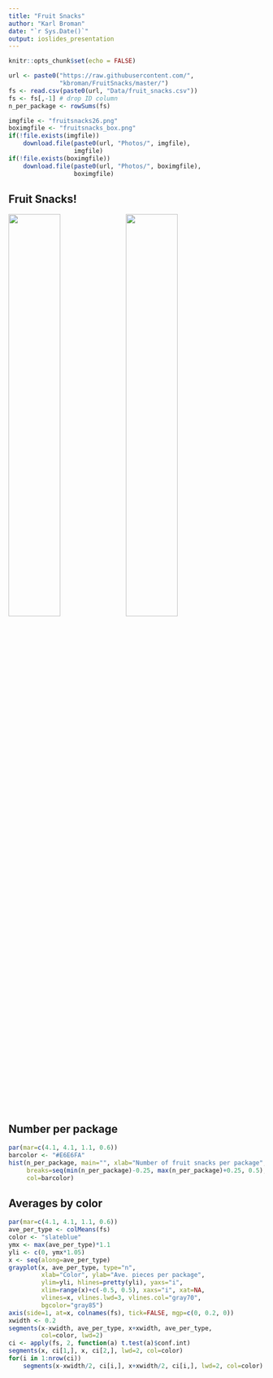 ```yaml
---
title: "Fruit Snacks"
author: "Karl Broman"
date: "`r Sys.Date()`"
output: ioslides_presentation
---
```


```r
knitr::opts_chunk$set(echo = FALSE)
```

```r
url <- paste0("https://raw.githubusercontent.com/",
              "kbroman/FruitSnacks/master/")
fs <- read.csv(paste0(url, "Data/fruit_snacks.csv"))
fs <- fs[,-1] # drop ID column
n_per_package <- rowSums(fs)
```

```r
imgfile <- "fruitsnacks26.png"
boximgfile <- "fruitsnacks_box.png"
if(!file.exists(imgfile))
    download.file(paste0(url, "Photos/", imgfile),
                  imgfile)
if(!file.exists(boximgfile))
    download.file(paste0(url, "Photos/", boximgfile),
                  boximgfile)
```

## Fruit Snacks!

<div class="centered">
<img src="`r boximgfile`" width="45%"/>
<img src="`r imgfile`" width="45%"/>
</div>

## Number per package

```r
par(mar=c(4.1, 4.1, 1.1, 0.6))
barcolor <- "#E6E6FA"
hist(n_per_package, main="", xlab="Number of fruit snacks per package", las=1,
     breaks=seq(min(n_per_package)-0.25, max(n_per_package)+0.25, 0.5),
     col=barcolor)
```

## Averages by color

```r
par(mar=c(4.1, 4.1, 1.1, 0.6))
ave_per_type <- colMeans(fs)
color <- "slateblue"
ymx <- max(ave_per_type)*1.1
yli <- c(0, ymx*1.05)
x <- seq(along=ave_per_type)
grayplot(x, ave_per_type, type="n",
         xlab="Color", ylab="Ave. pieces per package",
         ylim=yli, hlines=pretty(yli), yaxs="i",
         xlim=range(x)+c(-0.5, 0.5), xaxs="i", xat=NA,
         vlines=x, vlines.lwd=3, vlines.col="gray70",
         bgcolor="gray85")
axis(side=1, at=x, colnames(fs), tick=FALSE, mgp=c(0, 0.2, 0))
xwidth <- 0.2
segments(x-xwidth, ave_per_type, x+xwidth, ave_per_type,
         col=color, lwd=2)
ci <- apply(fs, 2, function(a) t.test(a)$conf.int)
segments(x, ci[1,], x, ci[2,], lwd=2, col=color)
for(i in 1:nrow(ci))
    segments(x-xwidth/2, ci[i,], x+xwidth/2, ci[i,], lwd=2, col=color)
```
